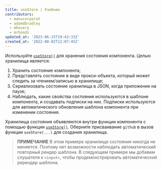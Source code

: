 ```yaml
---
title: useStore | Учебник
contributors:
  - manucorporat
  - adamdbradley
  - mhevery
  - mrhoodz
updated_at: '2023-06-25T19:43:33Z'
created_at: '2022-08-02T12:07:45Z'
---
```


Используйте [`useStore()`](/docs/(qwik)/components/state/index.mdx#usestore) для хранения состояния компонента. Целью хранилища является:

1. Хранить состояние компонента;
2. Представлять состояние в виде прокси-объекта, который может следить за чтением/записью в хранилище;
3. Сериализовать состояние хранилища в JSON, когда приложение на паузе;
4. Наблюдать, какие свойства состояния используются в шаблоне компонента, и создавать подписки на них. Подписки используются для автоматического обновления шаблона компонента при изменении состояния.

Хранилища состояния объявляются внутри функции компонента с помощью функции [`useStore()`](/docs/(qwik)/components/state/index.mdx#usestore). Оберните присваивание `github` в вызов функции `useStore(...)` для создания хранилища.

> **ПРИМЕЧАНИЕ**
> В этом примере хранилище состояния никогда не меняется. Поэтому нет возможности наблюдать автоматический повторный рендер шаблона. В следующем примере мы добавим слушателя к `<input>`, чтобы продемонстрировать автоматический ререндер шаблона.
